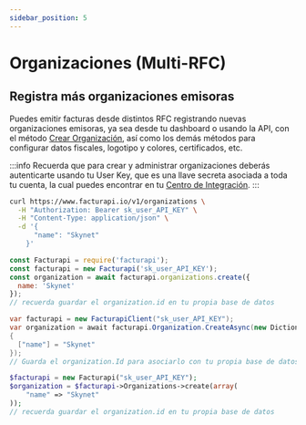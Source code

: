 ```yaml
---
sidebar_position: 5
---
```



# Organizaciones (Multi-RFC)

## Registra más organizaciones emisoras

Puedes emitir facturas desde distintos RFC registrando nuevas organizaciones emisoras,
ya sea desde tu dashboard o usando la API, con el método [Crear Organización](/api#operation/createOrganization),
así como los demás métodos para configurar datos fiscales, logotipo y colores, certificados, etc.

:::info
Recuerda que para crear y administrar organizaciones deberás autenticarte usando tu User Key,
que es una llave secreta asociada a toda tu cuenta, la cual puedes encontrar en tu
[Centro de Integración](https://www.facturapi.io/dashboard/integration).
:::

<Tabs groupId="codeExamples">
<TabItem value="curl" label="cURL">

```bash
curl https://www.facturapi.io/v1/organizations \
  -H "Authorization: Bearer sk_user_API_KEY" \
  -H "Content-Type: application/json" \
  -d '{
      "name": "Skynet"
    }'
```

</TabItem>
<TabItem value="js" label="Node.js" default>

```javascript
const Facturapi = require('facturapi');
const facturapi = new Facturapi('sk_user_API_KEY');
const organization = await facturapi.organizations.create({
  name: 'Skynet'
});
// recuerda guardar el organization.id en tu propia base de datos
```

</TabItem>
<TabItem value="cs" label="C#">

```csharp
var facturapi = new FacturapiClient("sk_user_API_KEY");
var organization = await facturapi.Organization.CreateAsync(new Dictionary<string, object>
{
  ["name"] = "Skynet"
});
// Guarda el organization.Id para asociarlo con tu propia base de datos
```

</TabItem>
<TabItem value="php" label="PHP">

```php
$facturapi = new Facturapi("sk_user_API_KEY");
$organization = $facturapi->Organizations->create(array(
    "name" => "Skynet"
));
// recuerda guardar el organization.id en tu propia base de datos
```

</TabItem>
</Tabs>
